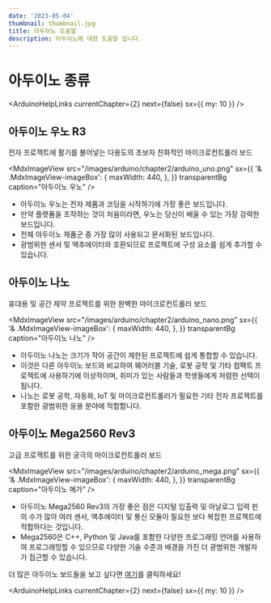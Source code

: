 ```yaml
---
date: '2023-05-04'
thumbnail: thumbnail.jpg
title: 아두이노 도움말
description: 아두이노에 대한 도움말 입니다.
---
```


# 아두이노 종류

<ArduinoHelpLinks currentChapter={2} next={false} sx={{ my: 10 }} />

## 아두이노 우노 R3

전자 프로젝트에 활기를 불어넣는 다용도의 초보자 친화적인 마이크로컨트롤러 보드

<MdxImageView
    src="/images/arduino/chapter2/arduino_uno.png"
    sx={{
        '& .MdxImageView-imageBox': {
            maxWidth: 440,
        },
    }}
    transparentBg
    caption="아두이노 우노"
/>

-   아두이노 우노는 전자 제품과 코딩을 시작하기에 가장 좋은 보드입니다.
-   만약 플랫폼을 조작하는 것이 처음이라면, 우노는 당신이 배울 수 있는 가장 강력한 보드입니다.
-   전체 아두이노 제품군 중 가장 많이 사용되고 문서화된 보드입니다.
-   광범위한 센서 및 액추에이터와 호환되므로 프로젝트에 구성 요소를 쉽게 추가할 수 있습니다.

## 아두이노 나노

휴대용 및 공간 제약 프로젝트를 위한 완벽한 마이크로컨트롤러 보드

<MdxImageView
    src="/images/arduino/chapter2/arduino_nano.png"
    sx={{
        '& .MdxImageView-imageBox': {
            maxWidth: 440,
        },
    }}
    transparentBg
    caption="아두이노 나노"
/>

-   아두이노 나노는 크기가 작아 공간이 제한된 프로젝트에 쉽게 통합할 수 있습니다.
-   이것은 다른 아두이노 보드와 비교하여 웨어러블 기술, 로봇 공학 및 기타 컴팩트 프로젝트에 사용하기에 이상적이며, 취미가 있는 사람들과 학생들에게 저렴한 선택이 됩니다.
-   나노는 로봇 공학, 자동화, IoT 및 마이크로컨트롤러가 필요한 기타 전자 프로젝트를 포함한 광범위한 응용 분야에 적합합니다.

## 아두이노 Mega2560 Rev3

고급 프로젝트를 위한 궁극의 마이크로컨트롤러 보드

<MdxImageView
    src="/images/arduino/chapter2/arduino_mega.png"
    sx={{
        '& .MdxImageView-imageBox': {
            maxWidth: 440,
        },
    }}
    transparentBg
    caption="아두이노 메가"
/>

-   아두이노 Mega2560 Rev3의 가장 좋은 점은 디지털 입출력 및 아날로그 입력 핀의 수가 많아 여러 센서, 액추에이터 및 통신 모듈이 필요한 보다 복잡한 프로젝트에 적합하다는 것입니다.
-   Mega2560은 C++, Python 및 Java를 포함한 다양한 프로그래밍 언어를 사용하여 프로그래밍할 수 있으므로 다양한 기술 수준과 배경을 가진 더 광범위한 개발자가 접근할 수 있습니다.

더 많은 아두이노 보드들을 보고 싶다면 <a href="https://www.arduino.cc/en/Main/Products" target="_blank">여기</a>를 클릭하세요!

<ArduinoHelpLinks currentChapter={2} next={false} sx={{ my: 10 }} />
